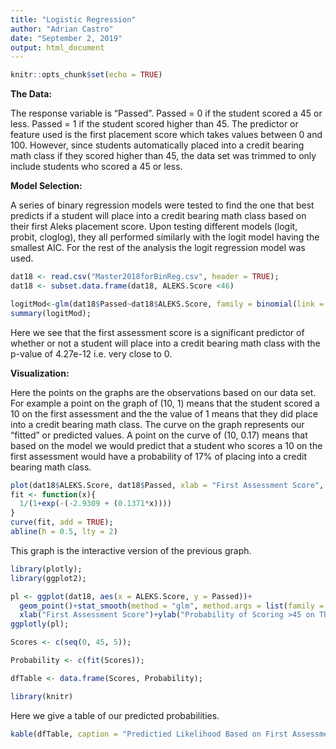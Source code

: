 ```yaml
---
title: "Logistic Regression"
author: "Adrian Castro"
date: "September 2, 2019"
output: html_document
---
```



```r
knitr::opts_chunk$set(echo = TRUE)
```

**The Data: **

The response variable is "Passed". Passed = 0 if the student scored a 45 or less. Passed = 1 if the student scored higher than 45. 
The predictor or feature used is the first placement score which takes values between 0 and 100. However, since students automatically placed into a credit bearing math class if they scored higher than 45, the data set was trimmed to only include students who scored a 45 or less.

**Model Selection:**

A series of binary regression models were tested to find the one that best predicts if a student will place into a credit bearing math class based on their first Aleks placement score. Upon testing different models (logit, probit, cloglog), they all performed similarly with the logit model having the smallest AIC. For the rest of the analysis the logit regression model was used. 


```r
dat18 <- read.csv("Master2018forBinReg.csv", header = TRUE);
dat18 <- subset.data.frame(dat18, ALEKS.Score <46)
```
```r
logitMod<-glm(dat18$Passed~dat18$ALEKS.Score, family = binomial(link = "logit"));
summary(logitMod);

```

Here we see that the first assessment score is a significant predictor of whether or not a student will place into a credit bearing math class with the p-value of 4.27e-12 i.e. very close to 0. 

**Visualization:**

Here the points on the graphs are the observations based on our data set. For example a point on the graph of (10, 1) means that the student scored a 10 on the first assessment and the the value of 1 means that they did place into a credit bearing math class. 
The curve on the graph represents our "fitted" or predicted values. A point on the curve of (10, 0.17) means that based on the model we would predict that a student who scores a 10 on the first assessment would have a probability of 17% of placing into a credit bearing math class.   

```r
plot(dat18$ALEKS.Score, dat18$Passed, xlab = "First Assessment Score", ylab = "Probability of Scoring >45 on Third Assessment");
fit <- function(x){
  1/(1+exp(-(-2.9309 + (0.1371*x))))
}
curve(fit, add = TRUE);
abline(h = 0.5, lty = 2)
```



This graph is the interactive version of the previous graph.  

```r
library(plotly);
library(ggplot2);
```
```r
pl <- ggplot(dat18, aes(x = ALEKS.Score, y = Passed))+
  geom_point()+stat_smooth(method = "glm", method.args = list(family = "binomial"), se= FALSE) +
  xlab("First Assessment Score")+ylab("Probability of Scoring >45 on Third Assessment") +geom_count();
ggplotly(pl);

```

```r
Scores <- c(seq(0, 45, 5));

Probability <- c(fit(Scores));

dfTable <- data.frame(Scores, Probability);
```




```r
library(knitr)
```

Here we give a table of our predicted probabilities. 
```r
kable(dfTable, caption = "Predictied Likelihood Based on First Assessment Score")
```


